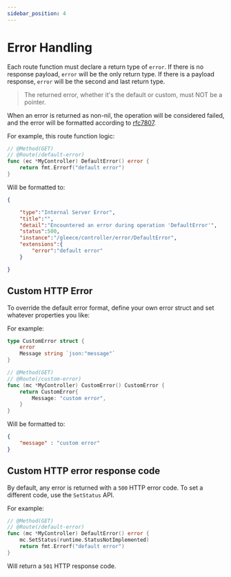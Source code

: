 ```yaml
---
sidebar_position: 4
---
```


# Error Handling

Each route function must declare a return type of `error`. If there is no response payload, `error` will be the only return type. If there is a payload response, `error` will be the second and last return type.

> The returned error, whether it's the default or custom, must NOT be a pointer.

When an error is returned as non-nil, the operation will be considered failed, and the error will be formatted according to [rfc7807](https://datatracker.ietf.org/doc/html/rfc7807).

For example, this route function logic:

```go
// @Method(GET)
// @Route(/default-error)
func (ec *MyController) DefaultError() error {
    return fmt.Errorf("default error")
}
```

Will be formatted to:

```json
{

    "type":"Internal Server Error",
    "title":"",
    "detail":"Encountered an error during operation 'DefaultError'",
    "status":500,
    "instance":"/gleece/controller/error/DefaultError",
    "extensions":{
        "error":"default error"
    }

}
```

## Custom HTTP Error

To override the default error format, define your own error struct and set whatever properties you like:


For example:
```go
type CustomError struct {
	error
	Message string `json:"message"`
}

// @Method(GET)
// @Route(/custom-error)
func (mc *MyController) CustomError() CustomError {
	return CustomError{
		Message: "custom error",
	}
}
```

Will be formatted to:

```json
{
    "message" : "custom error"
}
```

## Custom HTTP error response code
By default, any error is returned with a `500` HTTP error code. To set a different code, use the `SetStatus` API.

For example:
```go
// @Method(GET)
// @Route(/default-error)
func (mc *MyController) DefaultError() error {
    mc.SetStatus(runtime.StatusNotImplemented)
    return fmt.Errorf("default error")
}
```

Will return a `501` HTTP response code.